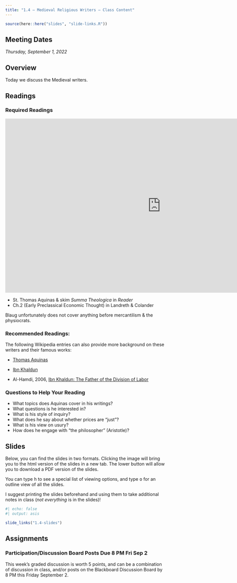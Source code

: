 ```yaml
---
title: "1.4 — Medieval Religious Writers — Class Content"
---
```


```r
source(here::here("slides", "slide-links.R"))
```

::: {.callout-note appearance="minimal"}
# Meeting Dates

*Thursday, September 1, 2022*
:::

## <i class="fas fa-info-circle fa-lg"></i> Overview

Today we discuss the Medieval writers.

## <i class="fas fa-book-reader fa-lg"></i> Readings

### Required Readings

<iframe width="980" height="550" src="https://www.youtube.com/embed/t2c-X8HiBng" title="YouTube video player" frameborder="0" allow="accelerometer; autoplay; clipboard-write; encrypted-media; gyroscope; picture-in-picture" allowfullscreen></iframe>

- <i class="fas fas fa-book"></i> St. Thomas Aquinas & skim *Summa Theologica* in *Reader*
- <i class="fas fas fa-book"></i> Ch.2 (Early Preclassical Economic Thought) in Landreth & Colander

Blaug unfortunately does not cover anything before mercantilism & the physiocrats.

### Recommended Readings:

The following Wikipedia entries can also provide more background on these writers and their famous works:

- [<i class="fab fa-wikipedia-w"></i> Thomas Aquinas](https://en.wikipedia.org/wiki/Thomas_Aquinas)
- [<i class="fab fa-wikipedia-w"></i> Ibn Khaldun](https://en.wikipedia.org/wiki/Ibn_Khaldun)

- Al-Hamdi, 2006, [Ibn Khaldun: The Father of the Division of Labor](https://citeseerx.ist.psu.edu/viewdoc/download?doi=10.1.1.515.2885&rep=rep1&type=pdf)

### Questions to Help Your Reading

- What topics does Aquinas cover in his writings?
- What questions is he interested in?
- What is his style of inquiry?
- What does he say about whether prices are "just"?
- What is his view on usury?
- How does he engage with "the philosopher" (Aristotle)?

## <i class="fas fa-chalkboard-teacher"></i> Slides

Below, you can find the slides in two formats. Clicking the image will bring you to the html version of the slides in a new tab. The lower button will allow you to download a PDF version of the slides.

::: callout-tip
You can type <kbd>h</kbd> to see a special list of viewing options, and type <kbd>o</kbd> for an outline view of all the slides.
:::

I suggest printing the slides beforehand and using them to take additional notes in class (*not everything* is in the slides)!

```r
#| echo: false
#| output: asis

slide_links("1.4-slides")
```

## <i class="fas fa-laptop-code"></i> Assignments

### Participation/Discussion Board Posts Due 8 PM Fri Sep 2

This week's graded discussion is worth 5 points, and can be a combination of discussion in class, and/or posts on the Blackboard Discussion Board by 8 PM this Friday September 2.
